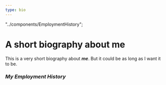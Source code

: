 ```yaml
---
type: bio
---
```

"../components/EmploymentHistory";
# A short biography about me
This is a very short biography about **_me_**. But it
could be as long as I want it to be.
### ***My Employment History***
<EmploymentHistory />
